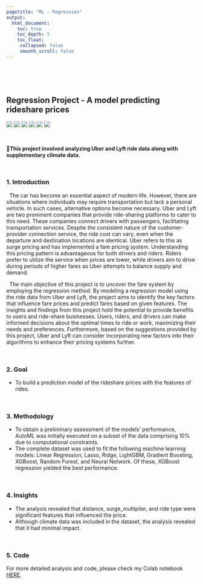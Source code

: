 ```yaml
---
pagetitle: "ML - Regression"
output:
  html_document:
    toc: true
    toc_depth: 5
    toc_float:
     collapsed: false
     smooth_scroll: false
---
```


<link rel="stylesheet" href="styles.css" type="text/css">
<link rel="stylesheet" href="site_libs/academicons-1.9.1/css/academicons.min.css"/>

<br><br><br>

## **Regression Project - A model predicting rideshare prices**

![](https://img.shields.io/badge/used-Python-white)
![](https://img.shields.io/badge/autoML%20-%20navy)
![](https://img.shields.io/badge/Logistic%20Regression-blue)
![](https://img.shields.io/badge/Random%20Forest%20-%20green)
![](https://img.shields.io/badge/XGBoost%20-%20purple)
![](https://img.shields.io/badge/Neural%20Network%20-%20red)

<br>

🚨**This project involved analyzing Uber and Lyft ride data along with supplementary climate data.**

<br>

### 1. Introduction
\    The car has become an essential aspect of modern life. However, there are situations where individuals may require transportation but lack a personal vehicle. In such cases, alternative options become necessary. Uber and Lyft are two prominent companies that provide ride-sharing platforms to cater to this need. These companies connect drivers with passengers, facilitating transportation services. Despite the consistent nature of the customer-provider connection service, the ride cost can vary, even when the departure and destination locations are identical. Uber refers to this as surge pricing and has implemented a fare pricing system. Understanding this pricing pattern is advantageous for both drivers and riders. Riders prefer to utilize the service when prices are lower, while drivers aim to drive during periods of higher fares as Uber attempts to balance supply and demand.

\       The main objective of this project is to uncover the fare system by employing the regression method. By modeling a regression model using the ride data from Uber and Lyft, the project aims to identify the key factors that influence fare prices and predict fares based on given features. The insights and findings from this project hold the potential to provide benefits to users and ride-share businesses. Users, riders, and drivers can make informed decisions about the optimal times to ride or work, maximizing their needs and preferences. Furthermore, based on the suggestions provided by this project, Uber and Lyft can consider incorporating new factors into their algorithms to enhance their pricing systems further.

<br>

### 2. Goal
  + To build a prediction model of the rideshare prices with the features of rides. 
  
<br>

### 3. Methodology

  + To obtain a preliminary assessment of the models' performance, AutoML was initially executed on a subset of the data comprising 10% due to computational constraints.
  + The complete dataset was used to fit the following machine learning models: Linear Regression, Lasso, Ridge, LightGBM, Gradient Boosting, XGBoost, Random Forest, and Neural Network. Of these, XGBoost regression yielded the best performance.

<br>

### 4. Insights

  + The analysis revealed that distance, surge_multiplier, and ride type were significant features that influenced the price.
  + Although climate data was included in the dataset, the analysis revealed that it had minimal impact.

<br>

### 5. Code
For more detailed analysis and code, please check my Colab notebook [HERE](https://colab.research.google.com/drive/1ZkEIYk-SbEn-D862W84QoMAdlJ2FRCBH?usp=sharing).




